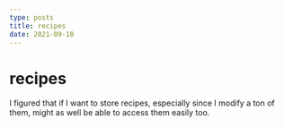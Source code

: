 ```yaml
---
type: posts
title: recipes
date: 2021-09-10
---
```


# recipes

I figured that if I want to store recipes, especially since I modify a ton of them, might as well be able to access them easily too.